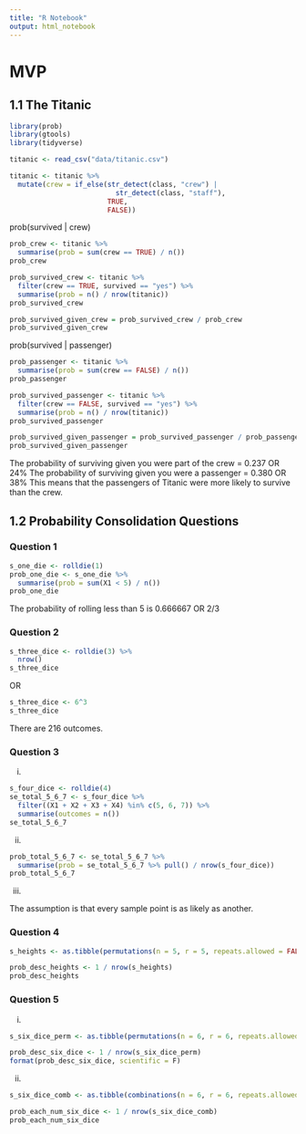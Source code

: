 ```yaml
---
title: "R Notebook"
output: html_notebook
---
```


# MVP

## 1.1 The Titanic

```r
library(prob)
library(gtools)
library(tidyverse)
```

```r
titanic <- read_csv("data/titanic.csv")
```

```r
titanic <- titanic %>% 
  mutate(crew = if_else(str_detect(class, "crew") | 
                          str_detect(class, "staff"),
                        TRUE,
                        FALSE))
```

prob(survived | crew)

```r
prob_crew <- titanic %>%
  summarise(prob = sum(crew == TRUE) / n())
prob_crew
```

```r
prob_survived_crew <- titanic %>%
  filter(crew == TRUE, survived == "yes") %>% 
  summarise(prob = n() / nrow(titanic))
prob_survived_crew
```

```r
prob_survived_given_crew = prob_survived_crew / prob_crew
prob_survived_given_crew
```

prob(survived | passenger)

```r
prob_passenger <- titanic %>%
  summarise(prob = sum(crew == FALSE) / n())
prob_passenger
```

```r
prob_survived_passenger <- titanic %>%
  filter(crew == FALSE, survived == "yes") %>% 
  summarise(prob = n() / nrow(titanic))
prob_survived_passenger
```

```r
prob_survived_given_passenger = prob_survived_passenger / prob_passenger
prob_survived_given_passenger
```

The probability of surviving given you were part of the crew = 0.237 OR 24%
The probability of surviving given you were a passenger = 0.380 OR 38%
This means that the passengers of Titanic were more likely to survive than the 
crew.

## 1.2 Probability Consolidation Questions

### Question 1

```r
s_one_die <- rolldie(1)
prob_one_die <- s_one_die %>% 
  summarise(prob = sum(X1 < 5) / n())
prob_one_die
```

The probability of rolling less than 5 is 0.666667 OR 2/3

### Question 2

```r
s_three_dice <- rolldie(3) %>% 
  nrow()
s_three_dice
```

OR 

```r
s_three_dice <- 6^3
s_three_dice
```

There are 216 outcomes.

### Question 3

i.

```r
s_four_dice <- rolldie(4)
se_total_5_6_7 <- s_four_dice %>% 
  filter((X1 + X2 + X3 + X4) %in% c(5, 6, 7)) %>% 
  summarise(outcomes = n())
se_total_5_6_7
```

ii. 

```r
prob_total_5_6_7 <- se_total_5_6_7 %>% 
  summarise(prob = se_total_5_6_7 %>% pull() / nrow(s_four_dice))
prob_total_5_6_7
```

iii. 

The assumption is that every sample point is as likely as another.

### Question 4

```r
s_heights <- as.tibble(permutations(n = 5, r = 5, repeats.allowed = FALSE))

prob_desc_heights <- 1 / nrow(s_heights)
prob_desc_heights
```

### Question 5

i.

```r
s_six_dice_perm <- as.tibble(permutations(n = 6, r = 6, repeats.allowed = TRUE))

prob_desc_six_dice <- 1 / nrow(s_six_dice_perm)
format(prob_desc_six_dice, scientific = F)
```

ii.

```r
s_six_dice_comb <- as.tibble(combinations(n = 6, r = 6, repeats.allowed = TRUE))

prob_each_num_six_dice <- 1 / nrow(s_six_dice_comb)
prob_each_num_six_dice
```

